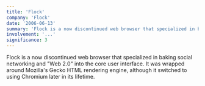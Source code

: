 ```yaml
---
title: 'Flock'
company: 'Flock'
date: '2006-06-13'
summary: 'Flock is a now discontinued web browser that specialized in baking social networking and "Web 2.0" into the core user interface. It was wrapped around Mozilla''s Gecko HTML rendering engine, although it switched to using Chromium later in its lifetime.'
involvement: '...'
significance: 3
---
```


Flock is a now discontinued web browser that specialized in baking social networking and "Web 2.0" into the core user interface. It was wrapped around Mozilla's Gecko HTML rendering engine, although it switched to using Chromium later in its lifetime.
